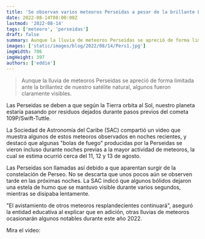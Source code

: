 ```yaml
---
title: 'Se observan varios meteoros Perseidas a pesar de la brillante Luna'
date: 2022-08-14T08:00:00Z
lastmod: '2022-08-14'
tags: ['meteoro', 'perseidas']
draft: false
summary: Aunque la lluvia de meteoros Perseidas se apreció de forma limitada ante la brillantez de nuestro satélite natural, algunos fueron claramente visibles.'
images: ['static/images/blog/2022/08/14/Pers1.jpg']
imgWidth: 706
imgHeight: 397
authors: ['eddie']
---
```


> Aunque la lluvia de meteoros Perseidas se apreció de forma limitada ante la brillantez de nuestro satélite natural, algunos fueron claramente visibles.

Las Perseidas se deben a que según la Tierra orbita al Sol, nuestro planeta estaría pasando por residuos dejados durante pasos previos del cometa 109P/Swift-Tuttle.

La Sociedad de Astronomía del Caribe (SAC) compartió un video que muestra algunos de estos meteoros observados en noches recientes, y destacó que algunas "bolas de fuego" producidas por la Perseidas se vieron incluso durante noches previas a la mayor actividad de meteoros, la cual se estima ocurrió cerca del 11, 12 y 13 de agosto.

Las Perseidas son llamadas así debido a que aparentan surgir de la constelación de Perseo. No se descarta que unos pocos aún se observen tarde en las próximas noches. La SAC indicó que algunos bólidos dejaron una estela de humo que se mantuvo visible durante varios segundos, mientras se disipaba lentamente.

"El avistamiento de otros meteoros resplandecientes continuará", aseguró la entidad educativa al explicar que en adición, otras lluvias de meteoros ocasionarán algunos notables durante este año 2022.

Mira el video:

<ResponsiveReactPlayer url="https://youtu.be/fb2XsOLmvMg" />
